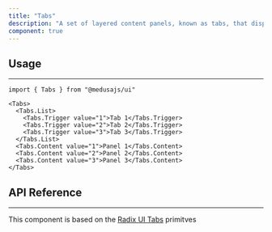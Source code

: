 ---
title: "Tabs"
description: "A set of layered content panels, known as tabs, that display content one panel at a time"
component: true
---

<ComponentExample name="tabs-demo" />

## Usage

---

```tsx
import { Tabs } from "@medusajs/ui"
```

```tsx
<Tabs>
  <Tabs.List>
    <Tabs.Trigger value="1">Tab 1</Tabs.Trigger>
    <Tabs.Trigger value="2">Tab 2</Tabs.Trigger>
    <Tabs.Trigger value="3">Tab 3</Tabs.Trigger>
  </Tabs.List>
  <Tabs.Content value="1">Panel 1</Tabs.Content>
  <Tabs.Content value="2">Panel 2</Tabs.Content>
  <Tabs.Content value="3">Panel 3</Tabs.Content>
</Tabs>
```

## API Reference

---

This component is based on the [Radix UI Tabs](https://radix-ui.com/primitives/docs/components/tabs) primitves